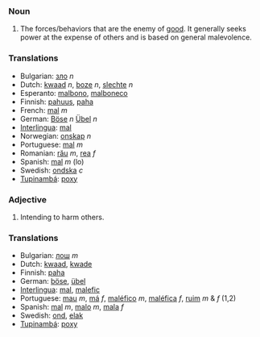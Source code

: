 ===Noun===
#The forces/behaviors that are the enemy of [[good]].  It generally seeks power at the expense of others and is based on general malevolence.

===Translations===
*Bulgarian: [[зло]] ''n''
*Dutch: [[kwaad]] ''n'', [[boze]] ''n'', [[slechte]] ''n''
*Esperanto: [[malbono]], [[malboneco]]
*Finnish: [[pahuus]], [[paha]]
*French: [[mal]] ''m''
*German: [[Böse]] ''n'' [[Übel]] ''n''
*[[Interlingua]]: [[mal]]
*Norwegian: [[onskap]] ''n''
*Portuguese: [[mal]] ''m''
*Romanian: [[rău]] ''m'', [[rea]] ''f''
*Spanish: [[mal]] ''m'' (lo)
*Swedish: [[ondska]] ''c''
*[[Tupinambá]]: [[poxy]]

===Adjective===
#Intending to harm others.

===Translations===
*Bulgarian: [[лош]] ''m''
*Dutch: [[kwaad]], [[kwade]]
*Finnish: [[paha]]
*German: [[böse]], [[übel]]
*[[Interlingua]]: [[mal]], [[malefic]]
*Portuguese: [[mau]] ''m'', [[má]] ''f'', [[maléfico]] ''m'', [[maléfica]] ''f'', [[ruim]] ''m'' & ''f'' (1,2)
*Spanish: [[mal]] ''m'', [[malo]] ''m'', [[mala]] ''f''
*Swedish: [[ond]], [[elak]]
*[[Tupinambá]]: [[poxy]]